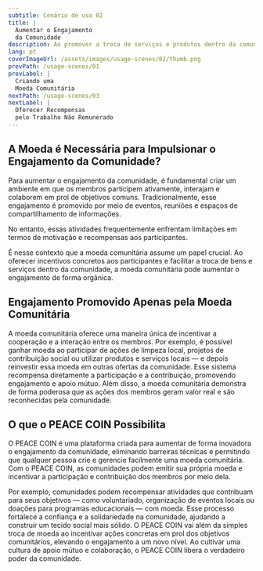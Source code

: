 ```yaml
---
subtitle: Cenário de uso 02
title: |
  Aumentar o Engajamento
  da Comunidade
description: Ao promover a troca de serviços e produtos dentro da comunidade, o envolvimento pode ser naturalmente reforçado.
lang: pt
coverImageUrl: /assets/images/usage-scenes/02/thumb.png
prevPath: /usage-scenes/01
prevLabel: |
  Criando uma
  Moeda Comunitária
nextPath: /usage-scenes/03
nextLabel: |
  Oferecer Recompensas
  pelo Trabalho Não Remunerado
---
```


## A Moeda é Necessária para Impulsionar o Engajamento da Comunidade?

Para aumentar o engajamento da comunidade, é fundamental criar um ambiente em que os membros participem ativamente, interajam e colaborem em prol de objetivos comuns.
Tradicionalmente, esse engajamento é promovido por meio de eventos, reuniões e espaços de compartilhamento de informações.

No entanto, essas atividades frequentemente enfrentam limitações em termos de motivação e recompensas aos participantes.

É nesse contexto que a moeda comunitária assume um papel crucial.
Ao oferecer incentivos concretos aos participantes e facilitar a troca de bens e serviços dentro da comunidade, a moeda comunitária pode aumentar o engajamento de forma orgânica.

## Engajamento Promovido Apenas pela Moeda Comunitária

A moeda comunitária oferece uma maneira única de incentivar a cooperação e a interação entre os membros.
Por exemplo, é possível ganhar moeda ao participar de ações de limpeza local, projetos de contribuição social ou utilizar produtos e serviços locais — e depois reinvestir essa moeda em outras ofertas da comunidade.
Esse sistema recompensa diretamente a participação e a contribuição, promovendo engajamento e apoio mútuo.
Além disso, a moeda comunitária demonstra de forma poderosa que as ações dos membros geram valor real e são reconhecidas pela comunidade.

## O que o PEACE COIN Possibilita

O PEACE COIN é uma plataforma criada para aumentar de forma inovadora o engajamento da comunidade, eliminando barreiras técnicas e permitindo que qualquer pessoa crie e gerencie facilmente uma moeda comunitária.
Com o PEACE COIN, as comunidades podem emitir sua própria moeda e incentivar a participação e contribuição dos membros por meio dela.

Por exemplo, comunidades podem recompensar atividades que contribuam para seus objetivos — como voluntariado, organização de eventos locais ou doações para programas educacionais — com moeda.
Esse processo fortalece a confiança e a solidariedade na comunidade, ajudando a construir um tecido social mais sólido.
O PEACE COIN vai além da simples troca de moeda ao incentivar ações concretas em prol dos objetivos comunitários, elevando o engajamento a um novo nível.
Ao cultivar uma cultura de apoio mútuo e colaboração, o PEACE COIN libera o verdadeiro poder da comunidade.
